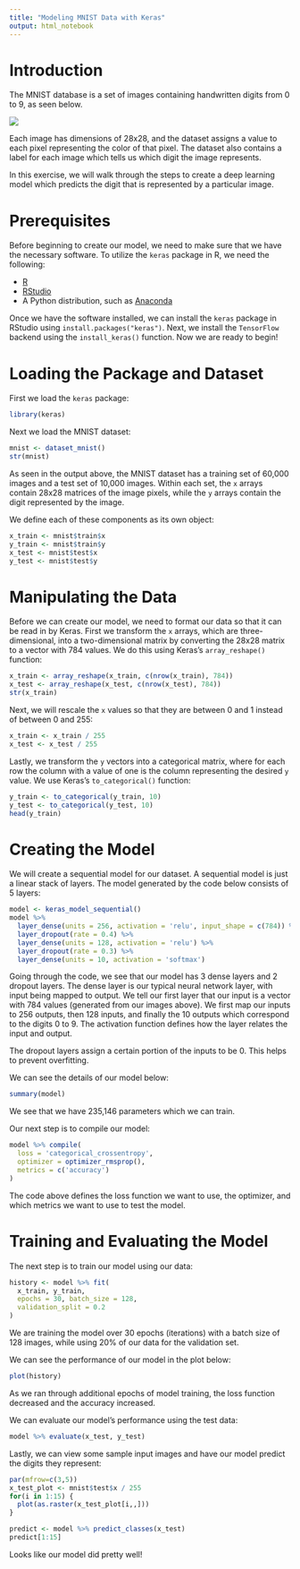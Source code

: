 ---
title: "Modeling MNIST Data with Keras"
output: html_notebook
---

# Introduction

The MNIST database is a set of images containing handwritten digits from 0 to 9, as seen below.

![](MNIST.png)

Each image has dimensions of 28x28, and the dataset assigns a value to each pixel representing the color of that pixel. The dataset also contains a label for each image which tells us which digit the image represents.

In this exercise, we will walk through the steps to create a deep learning model which predicts the digit that is represented by a particular image.

# Prerequisites

Before beginning to create our model, we need to make sure that we have the necessary software. To utilize the `keras` package in R, we need the following:

* [R](https://cran.r-project.org/)
* [RStudio](https://www.rstudio.com/)
* A Python distribution, such as [Anaconda](https://www.anaconda.com/)

Once we have the software installed, we can install the `keras` package in RStudio using `install.packages("keras")`. Next, we install the `TensorFlow` backend using the `install_keras()` function. Now we are ready to begin!

# Loading the Package and Dataset

First we load the `keras` package:

```{r, warning=FALSE}
library(keras)
```

Next we load the MNIST dataset:

```{r}
mnist <- dataset_mnist()
str(mnist)
```

As seen in the output above, the MNIST dataset has a training set of 60,000 images and a test set of 10,000 images. Within each set, the `x` arrays contain 28x28 matrices of the image pixels, while the `y` arrays contain the digit represented by the image.

We define each of these components as its own object:

```{r}
x_train <- mnist$train$x
y_train <- mnist$train$y
x_test <- mnist$test$x
y_test <- mnist$test$y
```

# Manipulating the Data

Before we can create our model, we need to format our data so that it can be read in by Keras. First we transform the `x` arrays, which are three-dimensional, into a two-dimensional matrix by converting the 28x28 matrix to a vector with 784 values. We do this using Keras's `array_reshape()` function:

```{r}
x_train <- array_reshape(x_train, c(nrow(x_train), 784))
x_test <- array_reshape(x_test, c(nrow(x_test), 784))
str(x_train)
```

Next, we will rescale the `x` values so that they are between 0 and 1 instead of between 0 and 255:

```{r}
x_train <- x_train / 255
x_test <- x_test / 255
```

Lastly, we transform the `y` vectors into a categorical matrix, where for each row the column with a value of one is the column representing the desired `y` value. We use Keras's `to_categorical()` function:

```{r}
y_train <- to_categorical(y_train, 10)
y_test <- to_categorical(y_test, 10)
head(y_train)
```

# Creating the Model

We will create a sequential model for our dataset. A sequential model is just a linear stack of layers. The model generated by the code below consists of 5 layers:

```{r}
model <- keras_model_sequential()
model %>% 
  layer_dense(units = 256, activation = 'relu', input_shape = c(784)) %>% 
  layer_dropout(rate = 0.4) %>% 
  layer_dense(units = 128, activation = 'relu') %>% 
  layer_dropout(rate = 0.3) %>% 
  layer_dense(units = 10, activation = 'softmax')
```

Going through the code, we see that our model has 3 dense layers and 2 dropout layers. The dense layer is our typical neural network layer, with input being mapped to output. We tell our first layer that our input is a vector with 784 values (generated from our images above). We first map our inputs to 256 outputs, then 128 inputs, and finally the 10 outputs which correspond to the digits 0 to 9. The activation function defines how the layer relates the input and output.

The dropout layers assign a certain portion of the inputs to be 0. This helps to prevent overfitting.

We can see the details of our model below:

```{r}
summary(model)
```

We see that we have 235,146 parameters which we can train.

Our next step is to compile our model:

```{r}
model %>% compile(
  loss = 'categorical_crossentropy',
  optimizer = optimizer_rmsprop(),
  metrics = c('accuracy')
)
```

The code above defines the loss function we want to use, the optimizer, and which metrics we want to use to test the model.

# Training and Evaluating the Model

The next step is to train our model using our data:

```{r}
history <- model %>% fit(
  x_train, y_train,
  epochs = 30, batch_size = 128,
  validation_split = 0.2
)
```

We are training the model over 30 epochs (iterations) with a batch size of 128 images, while using 20% of our data for the validation set.

We can see the performance of our model in the plot below:

```{r}
plot(history)
```

As we ran through additional epochs of model training, the loss function decreased and the accuracy increased.

We can evaluate our model's performance using the test data:

```{r}
model %>% evaluate(x_test, y_test)
```

Lastly, we can view some sample input images and have our model predict the digits they represent:

```{r}
par(mfrow=c(3,5))
x_test_plot <- mnist$test$x / 255
for(i in 1:15) {
  plot(as.raster(x_test_plot[i,,]))
}
```

```{r}
predict <- model %>% predict_classes(x_test)
predict[1:15]
```

Looks like our model did pretty well!